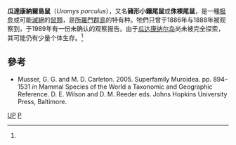 {{speciesbox
| status = PE
| status_system = IUCN3.1
| status_ref = <ref name= "iucn">{{cite journal | author = Helgen, K. | author2 = Leary, T. | author3 = Wright, D. | last-author-amp = yes | title = ''Uromys porculus'' | journal = [[The_IUCN_Red_List_of_Threatened_Species|The IUCN Red List of Threatened Species]] | volume = 2016 | page = e.T22805A22446647 | publisher = [[IUCN|IUCN]] | date = 2016 | doi = 10.2305/IUCN.UK.2016-1.RLTS.T22805A22446647.en }}</ref>
| genus = Uromys
| species = porculus
| authority = [[Oldfield_Thomas|Thomas]], 1904
| synonyms = 
}}

'''瓜達康納爾島鼠'''（''Uromys porculus''），又名'''豬形小鑲尾鼠'''或'''侏裸尾鼠'''，是一種[[极危|极危]]或可能[[滅絕|滅絕]]的[[鼠類|鼠類]]，是[[所羅門群島|所羅門群島]]的特有种。牠們只曾于1886年与1888年被观察到，于1989年有一份未确认的观察报告。由于[[瓜达康纳尔岛|瓜达康纳尔岛]]尚未被完全探索，其可能仍有少量个体生存。<ref name=iucn/>

==參考==
{{reflist}}
* Musser, G. G. and M. D. Carleton. 2005. Superfamily Muroidea. pp. 894–1531 ''in'' Mammal Species of the World a Taxonomic and Geographic Reference. D. E. Wilson and D. M. Reeder eds. Johns Hopkins University Press, Baltimore.
{{Taxonbar|from=Q135130}}

[[Category:IUCN紅色名錄極危物種|UP]]
[[Category:大裸尾鼠屬|P]]
